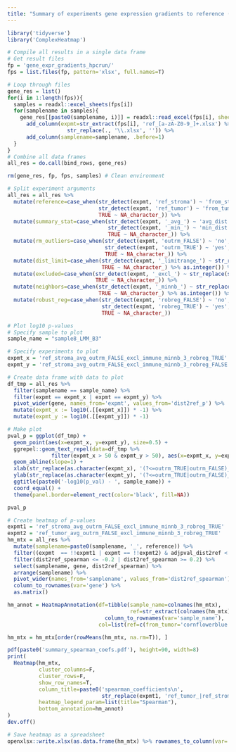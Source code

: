 ```yaml
---
title: "Summary of experiments gene expression gradients to reference (STgradient)"
---
```

```r
library('tidyverse')
library('ComplexHeatmap')
```

```r
# Compile all results in a single data frame
# Get result files
fp = 'gene_expr_gradients_hpcrun/'
fps = list.files(fp, pattern='xlsx', full.names=T)

# Loop through files
gene_res = list()
for(i in 1:length(fps)){
  samples = readxl::excel_sheets(fps[i])
  for(samplename in samples){
    gene_res[[paste0(samplename, i)]] = readxl::read_excel(fps[i], sheet=samplename) %>%
      add_column(expmt=str_extract(fps[i], 'ref_[a-zA-Z0-9_]+.xlsx') %>%
                   str_replace(., '\\.xlsx', '')) %>%
      add_column(samplename=samplename, .before=1)
  }
}
# Combine all data frames
all_res = do.call(bind_rows, gene_res)

rm(gene_res, fp, fps, samples) # Clean environment
```

```r
# Split experiment arguments
all_res = all_res %>%
  mutate(reference=case_when(str_detect(expmt, 'ref_stroma') ~ 'from_stroma',
                             str_detect(expmt, 'ref_tumor') ~ 'from_tumor',
                             TRUE ~ NA_character_)) %>%
  mutate(summary_stat=case_when(str_detect(expmt, '_avg_') ~ 'avg_dist',
                                str_detect(expmt, '_min_') ~ 'min_dist',
                                TRUE ~ NA_character_)) %>%
  mutate(rm_outliers=case_when(str_detect(expmt, 'outrm_FALSE') ~ 'no',
                               str_detect(expmt, 'outrm_TRUE') ~ 'yes',
                               TRUE ~ NA_character_)) %>%
  mutate(dist_limit=case_when(str_detect(expmt, '_limitrange_') ~ str_replace(str_extract(expmt, '_limitrange_[0-9]+'), '_limitrange_', ''),
                              TRUE ~ NA_character_) %>% as.integer()) %>%
  mutate(excluded=case_when(str_detect(expmt, '_excl_') ~ str_replace(str_extract(expmt, '_excl_[a-z]+'), '_excl_', ''),
                            TRUE ~ NA_character_)) %>%
  mutate(neighbors=case_when(str_detect(expmt, '_minnb_') ~ str_replace(str_extract(expmt, '_minnb_[0-9]+'), '_minnb_', ''),
                             TRUE ~ NA_character_) %>% as.integer()) %>%
  mutate(robust_reg=case_when(str_detect(expmt, 'robreg_FALSE') ~ 'no',
                              str_detect(expmt, 'robreg_TRUE') ~ 'yes',
                              TRUE ~ NA_character_))
```

```r
# Plot log10 p-values
# Specify sample to plot
sample_name = "sample8_LMM_B3"

# Specify experiments to plot
expmt_x = 'ref_stroma_avg_outrm_FALSE_excl_immune_minnb_3_robreg_TRUE'
expmt_y = 'ref_stroma_avg_outrm_FALSE_excl_immune_minnb_3_robreg_FALSE'

# Create data frame with data to plot
df_tmp = all_res %>%
  filter(samplename == sample_name) %>% 
  filter(expmt == expmt_x | expmt == expmt_y) %>%
  pivot_wider(gene, names_from='expmt', values_from='dist2ref_p') %>%
  mutate(expmt_x := log10(.[[expmt_x]]) * -1) %>%
  mutate(expmt_y := log10(.[[expmt_y]]) * -1)

# Make plot
pval_p = ggplot(df_tmp) +
  geom_point(aes(x=expmt_x, y=expmt_y), size=0.5) +
  ggrepel::geom_text_repel(data=df_tmp %>%
              filter(expmt_x > 50 & expmt_y > 50), aes(x=expmt_x, y=expmt_y, label=gene), color='red') +
  geom_abline(slope=1) +
  xlab(str_replace(as.character(expmt_x), '(?<=outrm_TRUE|outrm_FALSE)_', '\n')) +
  ylab(str_replace(as.character(expmt_y), '(?<=outrm_TRUE|outrm_FALSE)_', '\n')) +
  ggtitle(paste0('-log10(p_val) - ', sample_name)) +
  coord_equal() +
  theme(panel.border=element_rect(color='black', fill=NA))

pval_p
```

```r
# Create heatmap of p-values
expmt1 = 'ref_stroma_avg_outrm_FALSE_excl_immune_minnb_3_robreg_TRUE'
expmt2 = 'ref_tumor_avg_outrm_FALSE_excl_immune_minnb_3_robreg_TRUE'
hm_mtx = all_res %>%
  mutate(samplename=paste0(samplename, '_', reference)) %>%
  filter((expmt  == !!expmt1 | expmt == !!expmt2) & adjpval_dist2ref < 0.05) %>%
  filter(dist2ref_spearman <= -0.2 | dist2ref_spearman >= 0.2) %>%
  select(samplename, gene, dist2ref_spearman) %>%
  arrange(samplename) %>%
  pivot_wider(names_from='samplename', values_from='dist2ref_spearman') %>%
  column_to_rownames(var='gene') %>%
  as.matrix()

hm_annot = HeatmapAnnotation(df=tibble(sample_name=colnames(hm_mtx),
                                       ref=str_extract(colnames(hm_mtx), 'from_stroma|from_tumor')) %>%
                               column_to_rownames(var='sample_name'), 
                             col=list(ref=c(from_tumor='cornflowerblue', from_stroma='coral1')))

hm_mtx = hm_mtx[order(rowMeans(hm_mtx, na.rm=T)), ]

pdf(paste0('summary_spearman_coefs.pdf'), height=90, width=8)
print(
  Heatmap(hm_mtx, 
          cluster_columns=F, 
          cluster_rows=F,
          show_row_names=T, 
          column_title=paste0('spearman_coefficients\n',
                              str_replace(expmt1, 'ref_tumor_|ref_stroma_', '')),
          heatmap_legend_param=list(title="Spearman"),
          bottom_annotation=hm_annot)
)
dev.off()

# Save heatmap as a spreadsheet
openxlsx::write.xlsx(as.data.frame(hm_mtx) %>% rownames_to_column(var='gene'), file='summary_spearman_coefs_table.xlsx')
```

